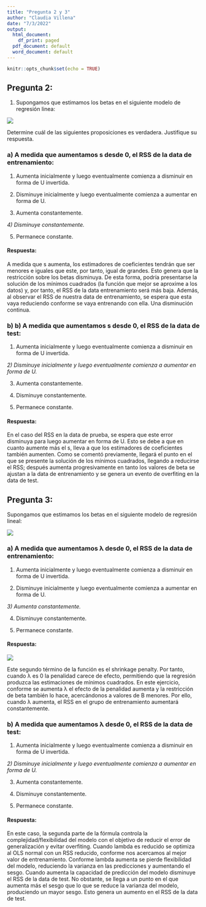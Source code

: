 ```yaml
---
title: "Pregunta 2 y 3"
author: "Claudia Villena"
date: "7/3/2022"
output:
  html_document:
    df_print: paged
  pdf_document: default
  word_document: default
---
```


```r
knitr::opts_chunk$set(echo = TRUE)
```

## Pregunta 2: 

1)	Supongamos que estimamos los betas en el siguiente modelo de regresión linea: 

![](C:/Users/Claudia/Desktop/tarea1.png)

Determine cuál de las siguientes proposiciones es verdadera. Justifique su respuesta. 

### a)	A medida que aumentamos s desde 0, el RSS de la data de entrenamiento:

1) Aumenta inicialmente y luego eventualmente comienza a disminuir en forma de U invertida. 

2) Disminuye inicialmente y luego eventualmente comienza a aumentar en forma de U. 

3) Aumenta constantemente. 

_4) Disminuye constantemente._

5) Permanece constante. 

#### Respuesta: 

A medida que s aumenta, los estimadores de coeficientes tendrán que ser menores e iguales que este, por tanto, igual de grandes. Esto genera que la restricción sobre los betas disminuya. De esta forma, podría presentarse la solución de los mínimos cuadrados (la función que mejor se aproxime a los datos) y, por tanto, el RSS de la data entrenamiento será más baja. 
Además, al observar el RSS de nuestra data de entrenamiento, se espera que esta vaya reduciendo conforme se vaya entrenando con ella. Una disminución continua. 

### b) b)	A medida que aumentamos s desde 0, el RSS de la data de test: 

1) Aumenta inicialmente y luego eventualmente comienza a disminuir en forma de U invertida. 

_2) Disminuye inicialmente y luego eventualmente comienza a aumentar en forma de U._ 

3) Aumenta constantemente.

4) Disminuye constantemente. 

5) Permanece constante.

#### Respuesta: 

En el caso del RSS en la data de prueba, se espera que este error disminuya para luego aumentar en forma de U. Esto se debe a que en cuanto aumente más el s, lleva a que los estimadores de coeficientes también aumenten. Como se comentó previamente, llegará el punto en el que se presente la solución de los mínimos cuadrados, llegando a reducirse el RSS; después aumenta progresivamente en tanto los valores de beta se ajustan a la data de entrenamiento y se genera un evento de overfiting en la data de test. 

## Pregunta 3:

Supongamos que estimamos los betas en el siguiente modelo de regresión lineal:

![](C:/Users/Claudia/Desktop/tarea2.png)

### a)	A medida que aumentamos λ desde 0, el RSS de la data de entrenamiento:

1) Aumenta inicialmente y luego eventualmente comienza a disminuir en forma de U invertida. 

2) Disminuye inicialmente y luego eventualmente comienza a aumentar en forma de U. 

_3) Aumenta constantemente._ 

4) Disminuye constantemente. 

5) Permanece constante. 

#### Respuesta: 

![](C:/Users/Claudia/Desktop/tarea2.1.png)

Este segundo término de la función es el shrinkage penalty. Por tanto, cuando λ es 0 la penalidad carece de efecto, permitiendo que la regresión produzca las estimaciones de mínimos cuadrados. En este ejercicio, conforme se aumenta λ el efecto de la penalidad aumenta y la restricción de beta también lo hace, acercándonos a valores de B menores. Por ello, cuando λ aumenta, el RSS en el grupo de entrenamiento aumentará constantemente. 

### b)	A medida que aumentamos λ desde 0, el RSS de la data de test: 

1) Aumenta inicialmente y luego eventualmente comienza a disminuir en forma de U invertida. 

_2) Disminuye inicialmente y luego eventualmente comienza a aumentar en forma de U._

3) Aumenta constantemente. 

4) Disminuye constantemente. 

5) Permanece constante.

#### Respuesta: 
En este caso, la segunda parte de la fórmula controla la complejidad/flexibilidad del modelo con el objetivo de reducir el error de generalización y evitar overfiting. Cuando lambda es reducido se optimiza al OLS normal con un RSS reducido, conforme nos acercamos al mejor valor de entrenamiento. 
Conforme lambda aumenta se pierde flexibilidad del modelo, reduciendo la varianza en las predicciones y aumentando el sesgo. Cuando aumenta la capacidad de predicción del modelo disminuye el RSS de la data de test. No obstante, se llega a un punto en el que aumenta más el sesgo que lo que se reduce la varianza del modelo, produciendo un mayor sesgo. Esto genera un aumento en el RSS de la data de test. 


